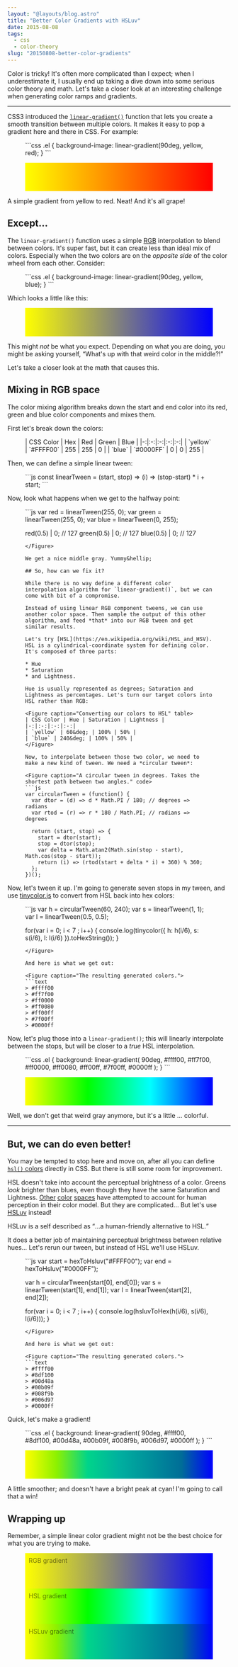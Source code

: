 ```yaml
---
layout: "@layouts/blog.astro"
title: "Better Color Gradients with HSLuv"
date: 2015-08-08
tags:
  - css
  - color-theory
slug: "20150808-better-color-gradients"
---
```


Color is tricky! It's often more complicated than I expect; when I underestimate it, I usually end up taking a dive down into some serious color theory and math. Let's take a closer look at an interesting challenge when generating color ramps and gradients.

***

CSS3 introduced the [`linear-gradient()`](https://drafts.csswg.org/css-images-3/#linear-gradients) function that lets you create a smooth transition between multiple colors. It makes it easy to pop a gradient here and there in CSS. For example:

<Figure caption="A simple gradient from yellow to red." code>
```css
.el { background-image: linear-gradient(90deg, yellow, red); }
```
</Figure>

<Figure caption="The resulting gradient rendered by your browser.">
<div style="height: 4rem; background-image: linear-gradient(90deg, yellow, red);"></div>
</Figure>

A simple gradient from yellow to red. Neat! And it's all <span class="sic">grape</span>!

## Except&hellip;

The `linear-gradient()` function uses a simple [RGB](https://en.wikipedia.org/wiki/RGB_color_space) interpolation to blend between colors. It's super fast, but it can create less than ideal mix of colors. Especially when the two colors are on the *opposite side* of the color wheel from each other. Consider:

<Figure caption="A simple gradient from yellow to red." code>
```css
.el { background-image: linear-gradient(90deg, yellow, blue); }
```
</Figure>

Which looks a little like this:

<Figure caption="Yikes, that's a gradient alright!">
<div style="height: 4rem; background-image: linear-gradient(90deg, yellow, blue);"></div>
</Figure>

This might *not* be what you expect. Depending on what you are doing, you might be asking yourself, <q>What's up with that weird color in the middle?!</q>

Let's take a closer look at the math that causes this.

## Mixing in RGB space

The color mixing algorithm breaks down the start and end color into its red, green and blue color components and mixes them.

First let's break down the colors:

<Figure caption="Color Breakdown" table>
| CSS Color | Hex | Red | Green | Blue |
|-:|:-:|:-:|:-:|:-:|
| `yellow` | `#FFFF00` | 255 | 255 | 0 |
| `blue` | `#0000FF` | 0 | 0 | 255 |
</Figure>

Then, we can define a simple linear tween:

<Figure caption="A simple linear tween generator" code>
```js
const linearTween = (start, stop) => (i) => (stop-start) * i + start;
```
</Figure>

Now, look what happens when we get to the halfway point:

<Figure caption="What happens at 50%?" code>
```js
var red = linearTween(255, 0);
var green = linearTween(255, 0);
var blue = linearTween(0, 255);

red(0.5)   | 0;  // 127
green(0.5) | 0;  // 127
blue(0.5)  | 0;  // 127
```
</Figure>

We get a nice middle gray. Yummy&hellip;

## So, how can we fix it?

While there is no way define a different color interpolation algorithm for `linear-gradient()`, but we can come with bit of a compromise.

Instead of using linear RGB component tweens, we can use another color space. Then sample the output of this other algorithm, and feed *that* into our RGB tween and get similar results.

Let's try [HSL](https://en.wikipedia.org/wiki/HSL_and_HSV). HSL is a cylindrical-coordinate system for defining color. It's composed of three parts:

* Hue
* Saturation
* and Lightness.

Hue is usually represented as degrees; Saturation and Lightness as percentages. Let's turn our target colors into HSL rather than RGB:

<Figure caption="Converting our colors to HSL" table>
| CSS Color | Hue | Saturation | Lightness |
|-:|:-:|:-:|:-:|
| `yellow` | 60&deg; | 100% | 50% |
| `blue` | 240&deg; | 100% | 50% |
</Figure>

Now, to interpolate between those two color, we need to make a new kind of tween. We need a *circular tween*:

<Figure caption="A circular tween in degrees. Takes the shortest path between two angles." code>
```js
var circularTween = (function() {
  var dtor = (d) => d * Math.PI / 180; // degrees => radians
  var rtod = (r) => r * 180 / Math.PI; // radians => degrees

  return (start, stop) => {
    start = dtor(start);
    stop = dtor(stop);
    var delta = Math.atan2(Math.sin(stop - start), Math.cos(stop - start));
    return (i) => (rtod(start + delta * i) + 360) % 360;
  };
})();
```
</Figure>

Now, let's tween it up. I'm going to generate seven stops in my tween, and use [tinycolor.js](http://bgrins.github.io/TinyColor/) to convert from HSL back into hex colors:

<Figure caption="Tween between yellow and blue, using HSL" code>
```js
var h = circularTween(60, 240);
var s = linearTween(1, 1);
var l = linearTween(0.5, 0.5);

for(var i = 0; i < 7 ; i++) {
    console.log(tinycolor({
        h: h(i/6),
        s: s(i/6),
        l: l(i/6)
    }).toHexString());
}
```
</Figure>

And here is what we get out:

<Figure caption="The resulting generated colors.">
```text
> #ffff00
> #ff7f00
> #ff0000
> #ff0080
> #ff00ff
> #7f00ff
> #0000ff
```
</Figure>

Now, let's plug those into a `linear-gradient()`; this will linearly interpolate between the stops, but will be closer to a *true* HSL interpolation.

<Figure caption="An approximation of a HSL gradient using multiple color stops." code>
```css
.el {
  background: linear-gradient(
    90deg,
    #ffff00, #ff7f00, #ff0000, #ff0080, #ff00ff, #7f00ff, #0000ff
  );
}
```
</Figure>

<Figure caption="The approximation gradient…">
<div style="height: 4rem; background: linear-gradient(90deg, #ffff00, #80ff00, #00ff00, #00ff80, #00ffff, #007fff, #0000ff);"></div>
</Figure>

Well, we don't get that weird gray anymore, but it's a little &hellip; colorful.

***

## But, we can do even better!

You may be tempted to stop here and move on, after all you can define [`hsl()` colors](https://drafts.csswg.org/css-color-3/#hsl-color) directly in CSS. But there is still some room for improvement.

HSL doesn't take into account the perceptual brightness of a color. Greens *look* brighter than blues, even though they have the same Saturation and Lightness. [Other](https://en.wikipedia.org/wiki/Lab_color_space) [color](https://en.wikipedia.org/wiki/CIE_1931_color_space) [spaces](https://en.wikipedia.org/wiki/CIELUV) have attempted to account for human perception in their color model. But they are complicated&hellip; But let's use [HSLuv](http://www.hsluv.org/) instead!

HSLuv is a self described as <q cite="http://www.hsluv.org/">&hellip;a human-friendly alternative to HSL.</q>

It does a better job of maintaining perceptual brightness between relative hues&hellip; Let's rerun our tween, but instead of HSL we'll use HSLuv.

<Figure caption="Tween between yellow and blue, using HSLuv. No cheating this time." code>
```js
var start = hexToHsluv("#FFFF00");
var end = hexToHsluv("#0000FF");

var h = circularTween(start[0], end[0]);
var s = linearTween(start[1], end[1]);
var l = linearTween(start[2], end[2]);

for(var i = 0; i < 7 ; i++) {
    console.log(hsluvToHex(h(i/6), s(i/6), l(i/6)));
}
```
</Figure>

And here is what we get out:

<Figure caption="The resulting generated colors.">
```text
> #ffff00
> #8df100
> #00d48a
> #00b09f
> #008f9b
> #006d97
> #0000ff
```
</Figure>

Quick, let's make a gradient!

<Figure caption="An approximation of a HSLuv gradient using multiple color stops." code>
```css
.el {
  background: linear-gradient(
    90deg,
    #ffff00, #8df100, #00d48a, #00b09f, #008f9b, #006d97, #0000ff
  );
}
```
</Figure>

<Figure caption="Uinsg HSLuv">
<div style="height: 4rem; background: linear-gradient(90deg, #ffff00, #8df100, #00d48a, #00b09f, #008f9b, #006d97, #0000ff);"></div>
</Figure>

A little smoother; and doesn't have a bright peak at cyan! I'm going to call that a win!

## Wrapping up

Remember, a simple linear color gradient might not be the best choice for what you are trying to make.

<Figure caption="Let's compare: RGB, HSL, HSLuv.">
<div style="padding: 0.5rem; color: rgba(0,0,0,0.5); height: 4rem; background-image: linear-gradient(90deg, yellow, blue);">RGB gradient</div>
<div style="padding: 0.5rem; color: rgba(0,0,0,0.5); height: 4rem; background-image: linear-gradient(90deg, #ffff00, #80ff00, #00ff00, #00ff80, #00ffff, #007fff, #0000ff);">HSL gradient</div>
<div style="padding: 0.5rem; color: rgba(0,0,0,0.5); height: 4rem; background-image: linear-gradient(90deg, #ffff00, #8df100, #00d48a, #00b09f, #008f9b, #006d97, #0000ff);">HSLuv gradient</div>
</Figure>